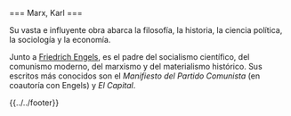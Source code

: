 <noinclude>{{header|1=Karl Marx}}</noinclude>

<includeonly>=== Marx, Karl ===</includeonly>

{{header-bio
|wiki=marx-karl
|nombre y apellidos=Karl Marx
|apellidos y nombre=Marx, Karl
|imagen=karl-marx.jpg
|imagen tamaño=200px
|imagen enlace=
|fecha de nacimiento=5 de mayo de 1818
|lugar de nacimiento=Tréveris, Prusia
|fecha de fallecimiento=14 de marzo de 1883
|lugar de fallecimiento=Londres, Reino Unido
|descripcion=Filósofo y militante comunista
}}

Su vasta e influyente obra abarca la filosofía, la historia, la ciencia política, la sociología y la economía.

Junto a [[engels-friedrich|Friedrich Engels]], es el padre del socialismo científico, del comunismo moderno, del marxismo y del materialismo histórico. Sus escritos más conocidos son el ''Manifiesto del Partido Comunista'' (en coautoría con Engels) y ''El Capital''.

{{clear}}

<noinclude>{{../../footer}}</noinclude>
